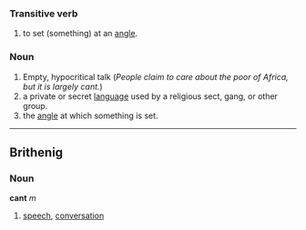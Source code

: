 ===Transitive verb===
# to set (something) at an [[angle]].

===Noun===
# Empty, hypocritical talk  (''People claim to care about the poor of Africa, but it is largely cant.'')
# a private or secret [[language]] used by a religious sect, gang, or other group.
# the [[angle]] at which something is set.
----
==Brithenig==
===Noun===
'''cant''' ''m''

#[[speech]], [[conversation]]